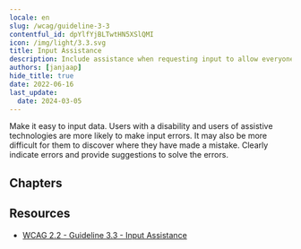 ```yaml
---
locale: en
slug: /wcag/guideline-3-3
contentful_id: dpYlfYjBLTwtHN5XSlQMI
icon: /img/light/3.3.svg
title: Input Assistance
description: Include assistance when requesting input to allow everyone to input correct information.
authors: [janjaap]
hide_title: true
date: 2022-06-16
last_update:
  date: 2024-03-05
---
```


<Hero
  title="Input Assistance"
  imageSrc="/img/light/3.3.svg"
  alt="WCAG 3.3 - Logo"
  prefix="Guideline 3.3"
/>

Make it easy to input data. Users with a disability and users of assistive technologies are more likely to make input errors. It may also be more difficult for them to discover where they have made a mistake. Clearly indicate errors and provide suggestions to solve the errors.

## Chapters

<LinkList title="Chapters" isHighlighted={true}>
  <LinkListItem url="/en/guidelines/wcag/success-criterion-3-3-1" title="Success Criterion 3.3.1 - Error Identification" pageTitle="Error Identification" shortDescription="Ensure a clear error message is shown when data has been entered incorrectly." icon="/img/light/3.3.1.svg" iconAlt="WCAG 3.3.1 - Logo"/>
  <LinkListItem url="/en/guidelines/wcag/success-criterion-3-3-2" title="Success Criterion 3.3.2 - Labels or Instructions" pageTitle="Labels or Instructions" shortDescription="Ensure clear instructions are provided in places users have to input data." icon="/img/light/3.3.2.svg" iconAlt="WCAG 3.3.2 - Logo"/>
  <LinkListItem url="/en/guidelines/wcag/success-criterion-3-3-3" title="Success Criterion 3.3.3 - Error Suggestion" pageTitle="Error Suggestion" shortDescription="Ensure suggestions are provided when data has been entered incorrectly." icon="/img/light/3.3.3.svg" iconAlt="WCAG 3.3.3 - Logo"/>
  <LinkListItem url="/en/guidelines/wcag/success-criterion-3-3-4" title="Success Criterion 3.3.4 - Error Prevention (Legal, Financial, Data)" pageTitle="Error Prevention (Legal, Financial, Data)" shortDescription="Ensure data is submitted intentionally." icon="/img/light/3.3.4.svg" iconAlt="WCAG 3.3.4 - Logo"/>
  <LinkListItem url="/en/guidelines/wcag/success-criterion-3-3-5" title="Success Criterion 3.3.5 - Help" pageTitle="Help" shortDescription="Context-sensitive help must be available." icon="/img/light/3.3.5.svg" iconAlt="WCAG 3.3.5 icon"/>
  <LinkListItem url="/en/guidelines/wcag/success-criterion-3-3-6" title="Success Criterion 3.3.6 - Error Prevention (All)" pageTitle="Error Prevention (All)" shortDescription="When users are required to submit information, some rules apply." icon="/img/light/3.3.6.svg" iconAlt="WCAG 3.3.6 icon"/>
</LinkList>

## Resources

- [WCAG 2.2 - Guideline 3.3 - Input Assistance](https://www.w3.org/TR/WCAG22/#input-assistance)
